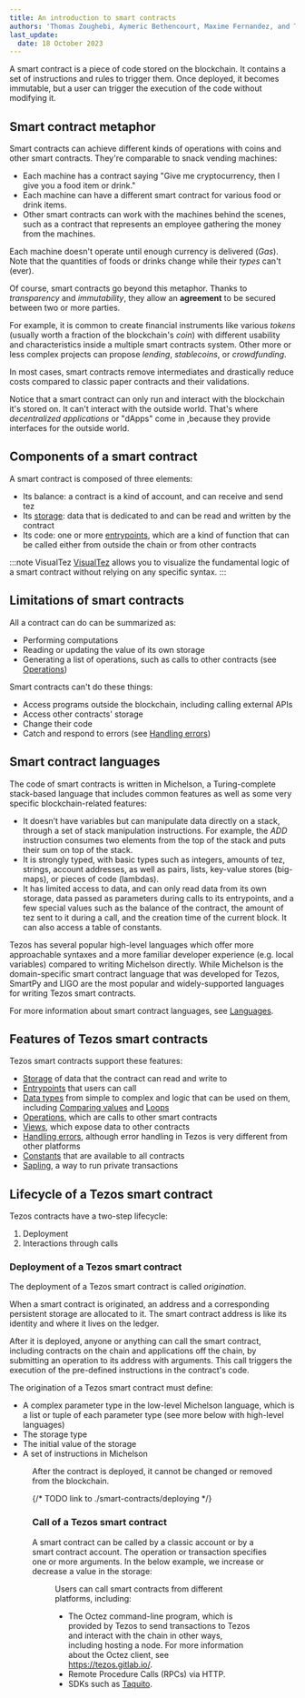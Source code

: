 ```yaml
---
title: An introduction to smart contracts
authors: 'Thomas Zoughebi, Aymeric Bethencourt, Maxime Fernandez, and Tim McMackin'
last_update:
  date: 18 October 2023
---
```



A smart contract is a piece of code stored on the blockchain. It contains a set of instructions and rules to trigger them. Once deployed, it becomes immutable, but a user can trigger the execution of the code without modifying it.

## Smart contract metaphor

Smart contracts can achieve different kinds of operations with coins and other smart contracts. They're comparable to snack vending machines:
- Each machine has a contract saying "Give me cryptocurrency, then I give you a food item or drink."
- Each machine can have a different smart contract for various food or drink items.
- Other smart contracts can work with the machines behind the scenes, such as a contract that represents an employee gathering the money from the machines.

Each machine doesn't operate until enough currency is delivered (*Gas*). Note that the quantities of foods or drinks change while their *types* can't (ever).

Of course, smart contracts go beyond this metaphor. Thanks to *transparency* and *immutability*, they allow an **agreement** to be secured between two or more parties.

For example, it is common to create financial instruments like various *tokens* (usually worth a fraction of the blockchain's *coin*) with different usability and characteristics inside a multiple smart contracts system. Other more or less complex projects can propose *lending*, *stablecoins*, or *crowdfunding*.

In most cases, smart contracts remove intermediates and drastically reduce costs compared to classic paper contracts and their validations.

Notice that a smart contract can only run and interact with the blockchain it's stored on. It can't interact with the outside world. That's where *decentralized applications* or "dApps" come in ,because they provide interfaces for the outside world.

## Components of a smart contract

A smart contract is composed of three elements:

- Its balance: a contract is a kind of account, and can receive and send tez
- Its [storage](./smart-contracts/storage): data that is dedicated to and can be read and written by the contract
- Its code: one or more [entrypoints](./smart-contracts/entrypoints), which are a kind of function that can be called either from outside the chain or from other contracts

:::note VisualTez
[VisualTez](https://visualtez.com/editor) allows you to visualize the fundamental logic of a smart contract without relying on any specific syntax.
:::

## Limitations of smart contracts

All a contract can do can be summarized as:

- Performing computations
- Reading or updating the value of its own storage
- Generating a list of operations, such as calls to other contracts (see [Operations](./smart-contracts/logic/operations))

Smart contracts can't do these things:

- Access programs outside the blockchain, including calling external APIs
- Access other contracts' storage
- Change their code
- Catch and respond to errors (see [Handling errors](./smart-contracts/logic/errors))

## Smart contract languages

The code of smart contracts is written in Michelson, a Turing-complete stack-based language that includes common features as well as some very specific blockchain-related features:

- It doesn’t have variables but can manipulate data directly on a stack, through a set of stack manipulation instructions. For example, the _ADD_ instruction consumes two elements from the top of the stack and puts their sum on top of the stack.
- It is strongly typed, with basic types such as integers, amounts of tez, strings, account addresses, as well as pairs, lists, key-value stores (big-maps), or pieces of code (lambdas).
- It has limited access to data, and can only read data from its own storage, data passed as parameters during calls to its entrypoints, and a few special values such as the balance of the contract, the amount of tez sent to it during a call, and the creation time of the current block. It can also access a table of constants.

Tezos has several popular high-level languages which offer more approachable syntaxes and a more familiar developer experience (e.g. local variables) compared to writing Michelson directly. While Michelson is the domain-specific smart contract language that was developed for Tezos, SmartPy and LIGO are the most popular and widely-supported languages for writing Tezos smart contracts.

For more information about smart contract languages, see [Languages](./smart-contracts/languages).

## Features of Tezos smart contracts

Tezos smart contracts support these features:

- [Storage](./smart-contracts/storage) of data that the contract can read and write to
- [Entrypoints](./smart-contracts/entrypoints) that users can call
- [Data types](./smart-contracts/data-types) from simple to complex and logic that can be used on them, including [Comparing values](./smart-contracts/logic/comparing) and [Loops](./smart-contracts/logic/loops)
- [Operations](./smart-contracts/logic/operations), which are calls to other smart contracts
- [Views](./smart-contracts/views), which expose data to other contracts
- [Handling errors](./smart-contracts/logic/errors), although error handling in Tezos is very different from other platforms
- [Constants](./smart-contracts/constants) that are available to all contracts
- [Sapling](./smart-contracts/sapling), a way to run private transactions

## Lifecycle of a Tezos smart contract

Tezos contracts have a two-step lifecycle:

1. Deployment
2. Interactions through calls

### Deployment of a Tezos smart contract

The deployment of a Tezos smart contract is called _origination_.

When a smart contract is originated, an address and a corresponding persistent storage are allocated to it. The smart contract address is like its identity and where it lives on the ledger.

After it is deployed, anyone or anything can call the smart contract, including contracts on the chain and applications off the chain, by submitting an operation to its address with arguments. This call triggers the execution of the pre-defined instructions in the contract's code.

The origination of a Tezos smart contract must define:
* A complex parameter type in the low-level Michelson language, which is a list or tuple of each parameter type (see more below with high-level languages)
* The storage type
* The initial value of the storage
* A set of instructions in Michelson

<Figure src="/img/tezos_smart_contract_content.svg" caption="Figure 1: The contents of a Tezos smart contract" />

After the contract is deployed, it cannot be changed or removed from the blockchain.

{/* TODO link to ./smart-contracts/deploying */}

### Call of a Tezos smart contract

A smart contract can be called by a classic account or by a smart contract account. The operation or transaction specifies one or more arguments. In the below example, we increase or decrease a value in the storage:

<Figure src="/img/invoke_smart_contract_wo_entrypoint.svg" caption="Figure 2: Call of a smart contract triggering its code and modifying its storage's state" />

Users can call smart contracts from different platforms, including:

- The Octez command-line program, which is provided by Tezos to send transactions to Tezos and interact with the chain in other ways, including hosting a node. For more information about the Octez client, see https://tezos.gitlab.io/.
- Remote Procedure Calls (RPCs) via HTTP.
- SDKs such as [Taquito](https://tezostaquito.io/).
